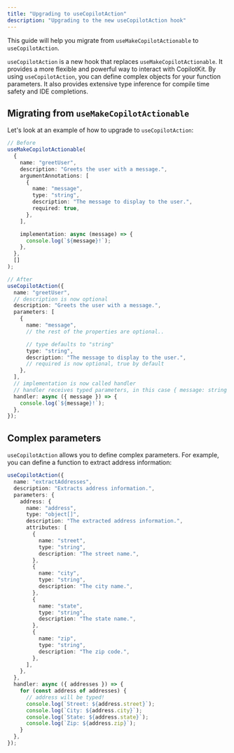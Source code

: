 ```yaml
---
title: "Upgrading to useCopilotAction"
description: "Upgrading to the new useCopilotAction hook"
---
```


This guide will help you migrate from `useMakeCopilotActionable` to `useCopilotAction`.

`useCopilotAction` is a new hook that replaces `useMakeCopilotActionable`. It provides a more flexible and powerful way to interact with CopilotKit. By using `useCopilotAction`, you can define complex objects for your function parameters. It also provides extensive type inference for compile time safety and IDE completions.

## Migrating from `useMakeCopilotActionable`

Let's look at an example of how to upgrade to `useCopilotAction`:

```ts
// Before
useMakeCopilotActionable(
  {
    name: "greetUser",
    description: "Greets the user with a message.",
    argumentAnnotations: [
      {
        name: "message",
        type: "string",
        description: "The message to display to the user.",
        required: true,
      },
    ],

    implementation: async (message) => {
      console.log(`${message}!`);
    },
  },
  []
);

// After
useCopilotAction({
  name: "greetUser",
  // description is now optional
  description: "Greets the user with a message.",
  parameters: [
    {
      name: "message",
      // the rest of the properties are optional..

      // type defaults to "string"
      type: "string",
      description: "The message to display to the user.",
      // required is now optional, true by default
    },
  ],
  // implementation is now called handler
  // handler receives typed parameters, in this case { message: string }
  handler: async ({ message }) => {
    console.log(`${message}!`);
  },
});
```

## Complex parameters

`useCopilotAction` allows you to define complex parameters. For example, you can define a function
to extract address information:

```ts
useCopilotAction({
  name: "extractAddresses",
  description: "Extracts address information.",
  parameters: {
    address: {
      name: "address",
      type: "object[]",
      description: "The extracted address information.",
      attributes: [
        {
          name: "street",
          type: "string",
          description: "The street name.",
        },
        {
          name: "city",
          type: "string",
          description: "The city name.",
        },
        {
          name: "state",
          type: "string",
          description: "The state name.",
        },
        {
          name: "zip",
          type: "string",
          description: "The zip code.",
        },
      ],
    },
  },
  handler: async ({ addresses }) => {
    for (const address of addresses) {
      // address will be typed!
      console.log(`Street: ${address.street}`);
      console.log(`City: ${address.city}`);
      console.log(`State: ${address.state}`);
      console.log(`Zip: ${address.zip}`);
    }
  },
});
```
